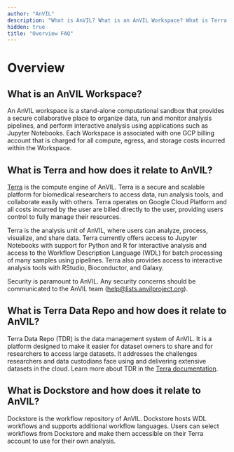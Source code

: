 ```yaml
---
author: "AnVIL"
description: "What is AnVIL? What is an AnVIL Workspace? What is Terra and how does it relate to AnVIL?"
hidden: true
title: "Overview FAQ"
---
```


# Overview

## What is an AnVIL Workspace?

An AnVIL workspace is a stand-alone computational sandbox that provides a secure collaborative place to organize data, run and monitor analysis pipelines, and perform interactive analysis using applications such as Jupyter Notebooks. Each Workspace is associated with one GCP billing account that is charged for all compute, egress, and storage costs incurred within the Workspace.

## What is Terra and how does it relate to AnVIL?

[Terra](https://anvil.terra.bio/) is the compute engine of AnVIL. Terra is a secure and scalable platform for biomedical researchers to access data, run analysis tools, and collaborate easily with others. Terra operates on Google Cloud Platform and all costs incurred by the user are billed directly to the user, providing users control to fully manage their resources.

Terra is the analysis unit of AnVIL, where users can analyze, process, visualize, and share data. Terra currently offers access to Jupyter Notebooks with support for Python and R for interactive analysis and access to the Workflow Description Language (WDL) for batch processing of many samples using pipelines. Terra also provides access to interactive analysis tools with RStudio, Bioconductor, and Galaxy.

Security is paramount to AnVIL. Any security concerns should be communicated to the AnVIL team ([help@lists.anvilproject.org]({anvilHelp})).

## What is Terra Data Repo and how does it relate to AnVIL?

Terra Data Repo (TDR) is the data management system of AnVIL. It is a platform designed to make it easier for dataset owners to share and for researchers to access large datasets. It addresses the challenges researchers and data custodians face using and delivering extensive datasets in the cloud. Learn more about TDR in the [Terra documentation](https://support.terra.bio/hc/en-us/sections/4407099323675-Terra-Data-Repository).

## What is Dockstore and how does it relate to AnVIL?

Dockstore is the workflow repository of AnVIL. Dockstore hosts WDL workflows and supports additional workflow languages. Users can select workflows from Dockstore and make them accessible on their Terra account to use for their own analysis.
